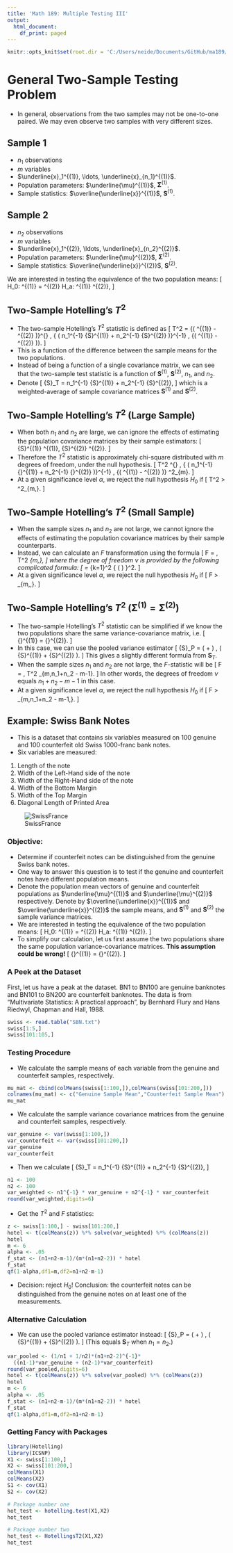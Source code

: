 ```yaml
---
title: 'Math 189: Multiple Testing III'
output:
  html_document:
    df_print: paged
---
```


```r
knitr::opts_knit$set(root.dir = 'C:/Users/neide/Documents/GitHub/ma189/Data')
```
 
# General Two-Sample Testing Problem

- In general, observations from the two samples may not be one-to-one paired. We may even observe two samples with very different sizes.

## Sample 1

- $n_1$ observations
- $m$ variables
- $\underline{x}_1^{(1)}, \ldots, \underline{x}_{n_1}^{(1)}$.
- Population parameters: $\underline{\mu}^{(1)}$, ${\mathbf \Sigma}^{(1)}$.
- Sample statistics: $\overline{\underline{x}}^{(1)}$, ${\mathbf S}^{(1)}$.

## Sample 2

- $n_2$ observations
- $m$ variables
- $\underline{x}_1^{(2)}, \ldots, \underline{x}_{n_2}^{(2)}$.
- Population parameters: $\underline{\mu}^{(2)}$, ${\mathbf \Sigma}^{(2)}$.
- Sample statistics: $\overline{\underline{x}}^{(2)}$, ${\mathbf S}^{(2)}$.

We are interested in testing the equivalence of the two population means:
\[
 H_0: \underline{\mu}^{(1)} = \underline{\mu}^{(2)} \quad H_a: \underline{\mu}^{(1)} \neq \underline{\mu}^{(2)},
\]

## Two-Sample Hotelling’s $T^2$

- The two-sample Hotelling’s $T^2$  statistic is defined as
\[
 T^2 = {( \overline{\underline{x}}^{(1)} - \overline{\underline{x}}^{(2)} )}^{\prime}
  \, { \left( n_1^{-1} {\mathbf S}^{(1)} + n_2^{-1} {\mathbf S}^{(2)} \right)}^{-1} \,
  {( \overline{\underline{x}}^{(1)} - \overline{\underline{x}}^{(2)} )}.
\]
- This is a function of the difference between the sample means for the two populations.
- Instead of being a function of a single covariance matrix, we can see that the two-sample
test statistic is a function of ${\mathbf S}^{(1)}$,  ${\mathbf S}^{(2)}$, $n_1$, and $n_2$.
- Denote
\[
  {\mathbf S}_T =  n_1^{-1} {\mathbf S}^{(1)} + n_2^{-1} {\mathbf S}^{(2)},
\]
which is a weighted-average of sample covariance matrices  ${\mathbf S}^{(1)}$ and
${\mathbf S}^{(2)}$.

## Two-Sample Hotelling’s $T^2$ (Large Sample)

- When both $n_1$ and $n_2$ are large, we can ignore the effects of estimating the
population covariance matrices by their sample estimators:
\[
 {\mathbf S}^{(1)} \approx {\mathbf \Sigma}^{(1)}, \quad
  {\mathbf S}^{(2)} \approx {\mathbf \Sigma}^{(2)}.
\]
- Therefore the $T^2$ statistic is approximately chi-square distributed with $m$ degrees of
freedom, under the null hypothesis.
\[
 T^2 \approx {( \overline{\underline{x}}^{(1)} - \overline{\underline{x}}^{(2)} )}^{\prime}
  \, { \left( n_1^{-1} {\mathbf \Sigma}^{(1)} + 
  n_2^{-1} {\mathbf \Sigma}^{(2)} \right)}^{-1} \,
  {( \overline{\underline{x}}^{(1)} - \overline{\underline{x}}^{(2)} )}
  \sim \chi^2_{m}.
\]
- At a given significance level $\alpha$, we reject the null hypothesis $H_0$ if
\[
 T^2 > \chi^2_{m,\alpha}.
 \]
 
## Two-Sample Hotelling’s $T^2$ (Small Sample)

- When the sample sizes $n_1$ and $n_2$ are not large, we cannot ignore the effects of
estimating the population covariance matrices by their sample counterparts.
- Instead, we can calculate an $F$ transformation using the formula
\[
 F = \frac{ n_1 + n_2 - m -1}{m (n_1 + n_2 -1)} \, T^2 \sim \mathcal{F}_{m,\nu},
\]
 where the degree of freedom $\nu$  is provided by the following complicated formula:
\[
 \frac{1}{\nu} = \sum_{k=1}^2 \frac{1}{n_k -1}
 { \left( \frac{  {( \overline{\underline{x}}^{(1)} - \overline{\underline{x}}^{(2)} )}^{\prime} 
 {\mathbf S}_T^{-1}
 \left( n_k^{-1} {\mathbf S}^{(k)} \right)  {\mathbf S}_T^{-1} {( \overline{\underline{x}}^{(1)} - \overline{\underline{x}}^{(2)} )}
  }{ T^2 } \right) }^2.
\]
- At a given significance level $\alpha$, we reject the null hypothesis $H_0$ if
\[
F > \mathcal{F}_{m,\nu,\alpha}.
\]

## Two-Sample Hotelling’s $T^2$  (${\mathbf \Sigma}^{(1)} = {\mathbf \Sigma}^{(2)}$)

- The two-sample Hotelling’s $T^2$ statistic can be simplified if we know the two
populations share the same variance-covariance matrix, i.e.
\[
{\mathbf \Sigma}^{(1)} = {\mathbf \Sigma}^{(2)}.
\]
- In this case, we can use the pooled variance estimator
\[
  {\mathbf S}_P = \left( \frac{1}{n_1} + \frac{1}{n_2} \right) \,
    \left( \frac{n_1 -1}{n_1 + n_2 -2} {\mathbf S}^{(1)} + 
   \frac{n_2 -1}{n_1 + n_2 -2} {\mathbf S}^{(2)} \right).
\]
 This gives a slightly different formula from ${\mathbf S}_T$.
- When the sample sizes $n_1$ and $n_2$ are not large, the $F$-statistic will be
\[
 F = \frac{ n_1 + n_2 - m -1}{m (n_1 + n_2 -1)} \, T^2 \sim \mathcal{F}_{m,n_1+n_2 - m-1}.
\]
In other words, the degrees of freedom $\nu$ equals $n_1+n_2 - m-1$ in this case. 
- At a given significance level $\alpha$, we reject the null hypothesis $H_0$ if
\[
F > \mathcal{F}_{m,n_1+n_2 - m-1,\alpha}.
\]

## Example: Swiss Bank Notes

- This is a dataset that contains six variables measured on 100 genuine and 100 counterfeit old Swiss 1000-franc bank notes.
- Six variables are measured:

1. Length of the note
2. Width of the Left-Hand side of the note
3. Width of the Right-Hand side of the note
4. Width of the Bottom Margin
5. Width of the Top Margin
6. Diagonal Length of Printed Area

![SwissFrance](images/swiss_franc.jpg)

### Objective: 

- Determine if counterfeit notes can be distinguished from the genuine Swiss bank notes.
- One way to answer this question is to test if the genuine and counterfeit notes have different population means.
- Denote the population mean vectors of genuine and counterfeit populations as $\underline{\mu}^{(1)}$ and $\underline{\mu}^{(2)}$ respectively. Denote by $\overline{\underline{x}}^{(1)}$ and $\overline{\underline{x}}^{(2)}$ the sample means, and
${\mathbf S}^{(1)}$ and ${\mathbf S}^{(2)}$ the sample variance matrices.
- We are interested in testing the equivalence of the two population means:
\[
 H_0: \underline{\mu}^{(1)} = \underline{\mu}^{(2)} \quad H_a: \underline{\mu}^{(1)} \neq \underline{\mu}^{(2)}.
\]
- To simplify our calculation, let us first assume the two populations share the
same population variance-covariance matrices.  **This assumption could be wrong!**
\[
{\mathbf \Sigma}^{(1)} = {\mathbf \Sigma}^{(2)}.
\]

### A Peek at the Dataset

First, let us have a peak at the dataset. BN1 to BN100 are genuine banknotes and BN101 to BN200 are counterfeit banknotes. The data is from "Multivariate Statistics: A practical approach", by Bernhard Flury and Hans Riedwyl, Chapman and Hall, 1988.

```r
swiss <- read.table("SBN.txt")
swiss[1:5,]
swiss[101:105,]
```

### Testing Procedure

- We calculate the sample means of each variable from the genuine and counterfeit samples, respectively.  

```r
mu_mat <- cbind(colMeans(swiss[1:100,]),colMeans(swiss[101:200,]))
colnames(mu_mat) <- c("Genuine Sample Mean","Counterfeit Sample Mean")
mu_mat
```

- We calculate the sample variance covariance matrices from the genuine and counterfeit samples, respectively.

```r
var_genuine <- var(swiss[1:100,])
var_counterfeit <- var(swiss[101:200,])
var_genuine
var_counterfeit
```

- Then we calculate
\[
  {\mathbf S}_T =  n_1^{-1} {\mathbf S}^{(1)} + n_2^{-1} {\mathbf S}^{(2)},
\]

```r
n1 <- 100
n2 <- 100
var_weighted <- n1^{-1} * var_genuine + n2^{-1} * var_counterfeit
round(var_weighted,digits=6)
```

- Get the $T^2$ and $F$ statistics:

```r
z <- swiss[1:100,] - swiss[101:200,]
hotel <- t(colMeans(z)) %*% solve(var_weighted) %*% (colMeans(z))
hotel
m <- 6
alpha <- .05
f_stat <- (n1+n2-m-1)/(m*(n1+n2-2)) * hotel
f_stat
qf(1-alpha,df1=m,df2=n1+n2-m-1)
```

- Decision: reject $H_0$!  Conclusion: the counterfeit notes can be distinguished from the genuine notes on at least one of the measurements.

### Alternative Calculation

- We can use the pooled variance estimator instead:
\[
  {\mathbf S}_P = \left( \frac{1}{n_1} + \frac{1}{n_2} \right) \,
    \left( \frac{n_1 -1}{n_1 + n_2 -2} {\mathbf S}^{(1)} + 
   \frac{n_2 -1}{n_1 + n_2 -2} {\mathbf S}^{(2)} \right).
\]
 (This equals ${\mathbf S}_T$ when $n_1 = n_2$.)
 
```r
var_pooled <- (1/n1 + 1/n2)*(n1+n2-2)^{-1}*
  ((n1-1)*var_genuine + (n2-1)*var_counterfeit)
round(var_pooled,digits=6)
hotel <- t(colMeans(z)) %*% solve(var_pooled) %*% (colMeans(z))
hotel
m <- 6
alpha <- .05
f_stat <- (n1+n2-m-1)/(m*(n1+n2-2)) * hotel
f_stat
qf(1-alpha,df1=m,df2=n1+n2-m-1)
```

### Getting Fancy with Packages

```r
library(Hotelling)
library(ICSNP)
X1 <- swiss[1:100,]
X2 <- swiss[101:200,]
colMeans(X1)
colMeans(X2)
S1 <- cov(X1)
S2 <- cov(X2)

# Package number one
hot_test <- hotelling.test(X1,X2)
hot_test

# Package number two
hot_test <- HotellingsT2(X1,X2)
hot_test
```


